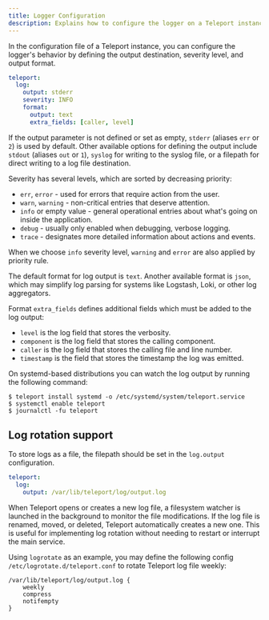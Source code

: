 ```yaml
---
title: Logger Configuration
description: Explains how to configure the logger on a Teleport instance.
---
```


In the configuration file of a Teleport instance, you can configure the logger's behavior by defining the output
destination, severity level, and output format.

```yaml
teleport:
  log:
    output: stderr
    severity: INFO
    format:
      output: text
      extra_fields: [caller, level]
```

If the output parameter is not defined or set as empty, `stderr` (aliases `err` or `2`) is used by default.
Other available options for defining the output include `stdout` (aliases `out` or `1`), `syslog` for writing
to the syslog file, or a filepath for direct writing to a log file destination.

Severity has several levels, which are sorted by decreasing priority:
 - `err`, `error` - used for errors that require action from the user.
 - `warn`, `warning` - non-critical entries that deserve attention.
 - `info` or empty value - general operational entries about what's going on inside the application.
 - `debug` - usually only enabled when debugging, verbose logging.
 - `trace` - designates more detailed information about actions and events.

When we choose `info` severity level, `warning` and `error` are also applied by priority rule.

The default format for log output is `text`. Another available format is `json`, which may simplify log
parsing for systems like Logstash, Loki, or other log aggregators.

Format `extra_fields` defines additional fields which must be added to the log output:
 - `level` is the log field that stores the verbosity.
 - `component` is the log field that stores the calling component.
 - `caller` is the log field that stores the calling file and line number.
 - `timestamp` is the field that stores the timestamp the log was emitted.

On systemd-based distributions you can watch the log output by running the following command:

```code
$ teleport install systemd -o /etc/systemd/system/teleport.service
$ systemctl enable teleport
$ journalctl -fu teleport
```

## Log rotation support

To store logs as a file, the filepath should be set in the `log.output` configuration.

```yaml
teleport:
  log:
    output: /var/lib/teleport/log/output.log
```

When Teleport opens or creates a new log file, a filesystem watcher is launched in the background to monitor the file modifications.
If the log file is renamed, moved, or deleted, Teleport automatically creates a new one.
This is useful for implementing log rotation without needing to restart or interrupt the main service.

Using `logrotate` as an example, you may define the following config `/etc/logrotate.d/teleport.conf`
to rotate Teleport log file weekly:

```code
/var/lib/teleport/log/output.log {
    weekly
    compress
    notifempty
}
```